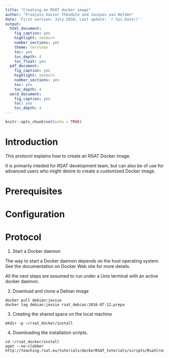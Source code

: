 ```yaml
---
title: "Creating an RSAT docker image"
author: "François-Xavier Théodule and Jacques van Helden"
date: 'First version: July 2016; Last update: `r Sys.Date()`'
output:
  html_document:
    fig_caption: yes
    highlight: zenburn
    number_sections: yes
    theme: cerulean
    toc: yes
    toc_depth: 4
    toc_float: yes
  pdf_document:
    fig_caption: yes
    highlight: zenburn
    number_sections: yes
    toc: yes
    toc_depth: 4
  word_document:
    fig_caption: yes
    toc: yes
    toc_depth: 4
---
```

```r
knitr::opts_chunk$set(echo = TRUE)
```

# Introduction


This protocol explains how to create an RSAT Docker image. 

It is primarily inteded for RSAT development team, but can also be  of use for advanced users who might desire to create a customized Docker image. 

# Prerequisites

# Configuration

# Protocol

1. Start a Docker daemon

The way to start a Docker daemon depends on the host operating system. 
See the documentation on Docker Web site for more details.

All the next steps are assumed to run under a Unix terminal with an active docker daemon. 

2. Download and clone a Debian image

```
docker pull debian:jessie
docker tag debian:jessie rsat_debian:2016-07-12.prepa
```

3. Creating the shared space on the local machine

```
mkdir -p ~/rsat_docker/install

```
4. Downloading the installation scripts.

```
cd ~/rsat_docker/install
wget --no-clobber http://teaching.rsat.eu/tutorials/dockerRSAT_tutorials/scripts/RsatCreateImage.sh
```

<!--
## Creation image rsat sous debian derniere version
Latest debian image (jessie 8.5)
on suppose que l'on est dans une machine hote linux qui contient un script d'install rsat appellé RsatCreateImage.sh executable en root
ce script est dans un repertoire ~/rsat_docker_install de cette machine sur laquelle vous etes connecté avec un compte root(et son mot de passe)
au besoin faire un chmod 744 ~/rsat_docker_install/RsatCreateImage.sh
ce repertoire contient aussi une licence vmatch : vmatch_RSATVM-IFB_2015-07-06.lic
cette machine doit posséder un serveur ssh (verifier en tapant service --status-all | grep ssh)
cette machine possede une interface reseau eth0 (d'adresse 10.1.1.210  dans notre cas)
(utiliser la commande ifconfig eth0 | grep inet\ |    awk -F ' ' '{print $2}' |    awk -F ':' '{print $2}' pour determiner cette adresse si besoin)
ouvrir deux shell sur cette machine hebergeuse (ssh 10.1.1.210 par exemple ou utiliser putty avec adresse 10.1.1.210)
le premier shell servira à construire un conteneur contenant une version de rsat sous debian; 
le second servira à tester ce conteneur puis si tout va bien à créer une image de ce conteneur et la sauver
##
SHELL 1 machine HOTE
#######################
Dans le premier shell installer docker si ce n'est deja fait ( en utilisant curl par exemple : curl -sSL https://get.docker.com/ | sh )
si vous n'avez pas curl, sur debian ou ubuntu taper apt-get install curl sur redhat ou centos yum install curl
Toujours sur le premier shell de la machine hote hebergeuse, 
Récupérer une image debian

docker pull debian:jessie

Verifier l'espace disponible avant install sur cette machine hote :

df -hT 

Filesystem           Type   Size  Used Avail Use% Mounted on
/dev/mapper/VolGroup-lv_root
                    ext4    24G  6.9G   16G  31% /
##/dev/sda1            ext4   477M   55M  398M  12% /boot
/dev/mapper/VolGroup-lv_home
                    ext4    25G  4.7G   19G  21% /home
##
Renommer la version (ici 2016-07-12.prepa) debian en version initiale d'install de rsat (par exemple ici 2016-07-12.prepa)

docker tag debian:jessie rsat_debian:2016-07-12.prepa


Create a temporary directory on the host volume for the RSAT installation
mkdir -p ~/rsat_docker_install
rsync -ruptvl CreateImage/RsatCreateImage.sh ~/rsat_docker_install
rsync -ruptvl /Users/jvanheld/Applications/unix_apps/vmatch/vmatch_licence_files_JvH/vmatch_RSATVM-IFB_2016-06.lic ~/rsat_docker_install


Sur cette machine hote lancer un conteneur bati sur cette version
  avec un port web(http) vu de l'hote en 32801 et une zone de partage
  hote/conteneur qui est RsatInstall/rsat

docker run -t -i  -p 32801:80 --volume ~/rsat_docker_install:/RsatInstall rsat_debian:2016-07-12.prepa

##
##
SHELL 1 Conteneur Docker
###########################
##
Lancer le script d'in stall en tapant :

cd /RsatInstall
./RsatCreateImage.sh  > /RsatInstall//RsatInstall.log 2>&1

Ca va durer longtemps

*****************************************************************************************************
Lorsque c'est fini, on reste dans le conteneur ou rsat tourne sur le premier shell
*****************************************************************************************************
Aller sur la machine hebergeuse(hote) dans le second shell
##
SHELL 2 machine HOTE
#######################
Observer les images de conteneur déjà existantes

docker images

REPOSITORY          TAG                 IMAGE ID            CREATED             VIRTUAL SIZE
debian              jessie              736e5442e772        2 weeks ago         125.1 MB
rsat_debian         2016-07-12.prepa               736e5442e772        2 weeks ago         125.1 MB
##
Faire un docker ps pour connaitre le nom du conteneur contenant Rsat, par exemple goofy_fermi dans notre cas:

docker ps

CONTAINER ID        IMAGE               COMMAND             CREATED             STATUS              PORTS                   NAMES
6d979a7841ee        rsat_debian:2016-07-12.prepa   "/bin/bash"         About an hour ago   Up About an hour    0.0.0.0:32801->80/tcp   goofy_fermi
remarque : 32801 est le port http(web) de connexion au service web du conteneur vu lorsque on se connecte depuis l'hote
Depuis cette machine hote, faire un premier test de connexion web vers apache :
Dans un navigateur (FireFox, Chrome, Safari, ..) taper http://10.1.1.210:32801
Puis un second pour verifier rsat http://10.1.1.210:32801/rsat avec ce meme navigateur
Verifier le bon fonctionnement de rsat en lancant quelques applications au travers de l'interface web depuis la machine hote (hebergeuse)
Si tout est correct sur cette même machine faire, toujours depuis l'hote, une image du conteneur docker(ici: modest_almeida) qui contient un rsat fonctionnel en tapant :

docker commit [container_name] rsat_debian:2016-07-12

This may take ~5 minutes

At this tage, you can temporarily quit the container to come back to the host for the next operations
For this, type ctrl-P ctrl-Q

6fc7b0c59106f83de195ab6d6fe09ffe8b9634b42862daf81ad62185b0babe3e
On peut voir l'image créée qui fait un peu plus de 1 Giga octets

docker images

REPOSITORY          TAG                 IMAGE ID            CREATED             VIRTUAL SIZE
rsat_debian         2016-07-12               bc13c482aece        12 minutes ago      3.096 GB
rsat_debian         2.1.0               6fc7b0c59106        5 days ago          1.15 GB
debian              jessie              736e5442e772        3 weeks ago         125.1 MB
On peut maintenant sauver cette image dans un fichier (par exemple fichier appellé rsat_debian-2016-07-12.tar dans le dossier /RsatInstall)

docker save -o ~/rsat_docker_install/rsat_debian-2016-07-12.tar rsat_debian:2016-07-12

Ce fichier fait la taille de l'image :
ls -ali  ~/rsat_docker_install/rsat_debian-2016-07-12.tar
12 -rw-r--r--. 1 root root 3149981184 Jul  5 16:42 ~/rsat_docker_install/rsat_debian-2016-07-12.tar
##
Execution de l'image sur une Autre Machine hote(hebergeuse)
##############################################################
Ce fichier peut maintenant etre copié sur une autre machine linux de votre choix(par exemple dans un dossier  /MyRsat)sur la quelle on pourra charger cette image, après avoir installé docker sur cette machine, en tapant:

docker load -i /MyRsat/rsat_debian-2016-07-12.tar

7d7852532044: Loading layer [==================================================>] 130.9 MB/130.9 MB
736e5442e772: Loading layer [==================================================>] 1.024 kB/1.024 kB
6fc7b0c59106: Loading layer [==============
Verifier le bon chargement de cette image docker en tapant :

docker images

REPOSITORY          TAG                 IMAGE ID            CREATED             SIZE
rsat_debian         2016-07-12               1e3608e1c2d0        2 hours ago         3.096 GB
rsat_debian         2.1.0               4ee1910504a1        5 days ago          1.15 GB
debian-rsat         1.2.9               dbff35251689        3 weeks ago         4.889 GB
Avant de jouer cette image dans un conteneur en tapant par exemple  :

mkdir -p ~/rsat_disk
docker run -t -i  -p 32801:80 --volume ~/rsat_disk:/RsatInstall  rsat_debian:2016-07-12

Execution de rsat en ligne de commande docker
################################################
On peut executer rsat en ligne de commande; exemple avec la commande retrieve-seq contenue dans /rsat/perl-scripts
cette commande s'alimente d'une liste de genes qu'il faut préparer (ici on a fait un fichier list.genes dans le dossier /tmp de l'hote; ce fichier contient une liste :
DAL5,GAP1,MEP1,MEP2,PUT4,MEP3,DAL80
Par loption --volume de la commande docker run on va mapper le dossier /tmp de l'hote sur le dossier /RsatInstall du conteneur; vu du conteneur, la liste sera donc dans le fichier /RsatInstall/list.genes 

docker run -t -i -m 1g  -v /tmp:/RsatInstall -p 32801:80 rsat_debian:2016-07-12 \
   /rsat/perl-scripts/retrieve-seq -org Saccharomyces_cerevisiae \
   -feattype gene -type upstream -format fasta -label name -from -800 -to -1 \
    -i /RsatInstall/list.genes > /tmp/output

On peut observer le resultat en fin d'execution sur l'hote dans le fichier de sortie /tmp/output
more /tmp/output
>DAL5   DAL5; upstream from -800 to -1; size: 800; feature type:gene; location: Saccharomyces_cerevisiae:NC_001142.7:718860:719659:D
GAACATCTGTTTAACTTTCAAGCTTTCTACCATATAGCCGAGATGAGCAAATACATTAAA
....
Remarque : En cas de dysfonctionnement/erreur, verifiez le contenu du
fichier de log de la creation d'image :
RsatInstall.logi
### dans le dossier /RsatInstall
-->